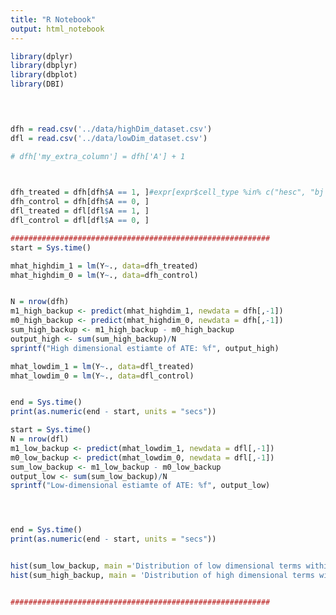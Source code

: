 ```yaml
---
title: "R Notebook"
output: html_notebook
---
```


```r
library(dplyr)
library(dbplyr)
library(dbplot)
library(DBI)
 



dfh = read.csv('../data/highDim_dataset.csv')
dfl = read.csv('../data/lowDim_dataset.csv')

# dfh['my_extra_column'] = dfh['A'] + 1
  


dfh_treated = dfh[dfh$A == 1, ]#expr[expr$cell_type %in% c("hesc", "bj fibroblast"), ]
dfh_control = dfh[dfh$A == 0, ]
dfl_treated = dfl[dfl$A == 1, ]
dfl_control = dfl[dfl$A == 0, ]

##########################################################
start = Sys.time()

mhat_highdim_1 = lm(Y~., data=dfh_treated)
mhat_highdim_0 = lm(Y~., data=dfh_control)


N = nrow(dfh)
m1_high_backup <- predict(mhat_highdim_1, newdata = dfh[,-1])
m0_high_backup <- predict(mhat_highdim_0, newdata = dfh[,-1])
sum_high_backup <- m1_high_backup - m0_high_backup
output_high <- sum(sum_high_backup)/N
sprintf("High dimensional estiamte of ATE: %f", output_high)

mhat_lowdim_1 = lm(Y~., data=dfl_treated)
mhat_lowdim_0 = lm(Y~., data=dfl_control)


end = Sys.time()
print(as.numeric(end - start, units = "secs"))

start = Sys.time()
N = nrow(dfl)
m1_low_backup <- predict(mhat_lowdim_1, newdata = dfl[,-1])
m0_low_backup <- predict(mhat_lowdim_0, newdata = dfl[,-1])
sum_low_backup <- m1_low_backup - m0_low_backup
output_low <- sum(sum_low_backup)/N
sprintf("Low-dimensional estiamte of ATE: %f", output_low)




end = Sys.time()
print(as.numeric(end - start, units = "secs"))


hist(sum_low_backup, main ='Distribution of low dimensional terms within sum')
hist(sum_high_backup, main = 'Distribution of high dimensional terms within sum ')


##########################################################


```
